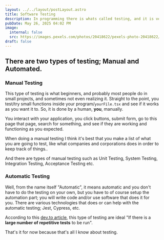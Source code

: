 ```yaml
---
layout: ../../layout/postLayout.astro
title: Software Testing
description: In programming there is whats called testing, and it is very important to make sure that the functions inside the program, program itself, and the software as a whole is working as you intended it to; with zero to less bugs.
pubDate: May 26, 2025 04:02 PM
image:
  internal: false
  src: https://images.pexels.com/photos/20418622/pexels-photo-20418622/free-photo-of-barren-desert-landscape.jpeg?auto=compress&cs=tinysrgb&w=1260&h=750&dpr=1
draft: false
---
```


## There are two types of testing; Manual and Automated.

### Manual Testing

This type of testing is what beginners, and probably most people do in small projects, and sometimes not even realizing it. Straight to the point, you test/try small functions inside your program/`yourFile.tsx` and see if it works as you want it to. So, it is done by a human, **you**, manually.

You interact with your application, you click buttons, submit form, go to this page that page, search for something, and see if they are working and functioning as you expected.

When doing a manual testing I think it's best that you make a list of what you are going to test, like what companies and corporations does in order to keep track of things..

And there are types of manual testing such as Unit Testing, System Testing, Integration Testing, Acceptance Testing etc.

### Automatic Testing

Well, from the name itself "Automatic", it means automatic and you don't have to do the testing on your own, but you have to of course setup the automation part; you will write code and/or use software that does it for you. There are various technologies that does or can help with the automatic testing; Jest, Cypress, etc.

According to this [dev.to article](https://dev.to/maddevs/manual-testing-vs-testing-automation-32c0), this type of testing are ideal "If there is a **large number of repetitive tests** to be run".

That's it for now because that's all I know about testing.
